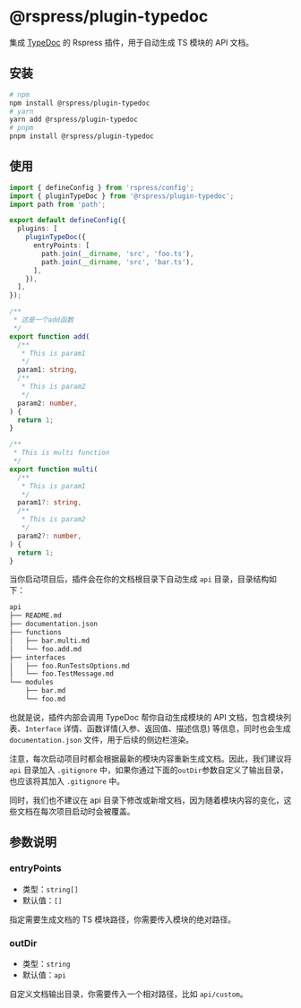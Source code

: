 # @rspress/plugin-typedoc

集成 [TypeDoc](https://github.com/TypeStrong/typedoc) 的 Rspress 插件，用于自动生成 TS 模块的 API 文档。

## 安装

```bash
# npm
npm install @rspress/plugin-typedoc
# yarn
yarn add @rspress/plugin-typedoc
# pnpm
pnpm install @rspress/plugin-typedoc
```

## 使用

```ts
import { defineConfig } from 'rspress/config';
import { pluginTypeDoc } from '@rspress/plugin-typedoc';
import path from 'path';

export default defineConfig({
  plugins: [
    pluginTypeDoc({
      entryPoints: [
        path.join(__dirname, 'src', 'foo.ts'),
        path.join(__dirname, 'src', 'bar.ts'),
      ],
    }),
  ],
});
```

```ts title="src/foo.ts"
/**
 * 这是一个add函数
 */
export function add(
  /**
   * This is param1
   */
  param1: string,
  /**
   * This is param2
   */
  param2: number,
) {
  return 1;
}
```

```ts title="src/bar.ts"
/**
 * This is multi function
 */
export function multi(
  /**
   * This is param1
   */
  param1?: string,
  /**
   * This is param2
   */
  param2?: number,
) {
  return 1;
}
```

当你启动项目后，插件会在你的文档根目录下自动生成 `api` 目录，目录结构如下：

```bash
api
├── README.md
├── documentation.json
├── functions
│   ├── bar.multi.md
│   └── foo.add.md
├── interfaces
│   ├── foo.RunTestsOptions.md
│   └── foo.TestMessage.md
└── modules
    ├── bar.md
    └── foo.md
```

也就是说，插件内部会调用 TypeDoc 帮你自动生成模块的 API 文档，包含模块列表、`Interface` 详情、函数详情(入参、返回值、描述信息) 等信息，同时也会生成 `documentation.json` 文件，用于后续的侧边栏渲染。

注意，每次启动项目时都会根据最新的模块内容重新生成文档。因此，我们建议将 `api` 目录加入 `.gitignore` 中，如果你通过下面的`outDir`参数自定义了输出目录，也应该将其加入 `.gitignore` 中。

同时，我们也不建议在 api 目录下修改或新增文档，因为随着模块内容的变化，这些文档在每次项目启动时会被覆盖。

## 参数说明

### entryPoints

- 类型：`string[]`
- 默认值：`[]`

指定需要生成文档的 TS 模块路径，你需要传入模块的绝对路径。

### outDir

- 类型：`string`
- 默认值：`api`

自定义文档输出目录，你需要传入一个相对路径，比如 `api/custom`。
